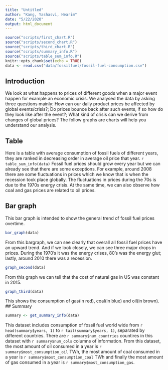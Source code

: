 ```yaml
---
title: "Untitled"
author: "Kang, Yashasvi, Hearim"
date: "5/22/2020"
output: html_document
---
```


```r
source("scripts/first_chart.R")
source("scripts/second_chart.R")
source("scripts/third_chart.R")
source("scripts/summary_info.R")
source("scripts/table_sum_info.R")
knitr::opts_chunk$set(echo = TRUE)
data <- read.csv("data/fossilfuel/fossil-fuel-consumption.csv")
```

## Introduction

We look at what happens to prices of different goods when a major event happen for example an economic crisis. We analysed the data by asking three questions mainly: How can our daily product prices be affected by global events/crisis?; Do prices bounce back after such events, if so how do they look like after the event?; What kind of crisis can we derive from changes of global prices? The follow graphs are charts will help you understand our analysis.

## Table
Here is a table with average consumption of fossil fuels of different years, they are ranked in decreasing order in average oil price that year.
`r table_sum_info(data)`
Fossil fuel prices should grow every year but we can already see that there are some exceptions. For example, around 2008 there are some fluctuations in prices which we know that is when the recession took place globally. The fluctuations in prices during the 70s is due to the 1970s energy crisis. At the same time, we can also observe how coal and gas prices are related to oil prices.

## Bar graph
This bar graph is intended to show the general trend of fossil fuel prices overtime.

```r
bar_graph(data)
```

From this bargraph, we can see clearly that overall all fossil fuel prices have an upward trend. And if we look closely, we can see three major drops in prices. During the 1970's it was the energy crises, 80's was the energy glut; lastly, around 2010 there was a recession.

```r
graph_second(data)
```

From this graph we can tell that the cost of natural gas in US was constant in 2015.

```r
graph_third(data)
```

This shows the consumption of gas(in red), coal(in blue) and oil(in brown). 
## Summary
```r
summary <- get_summary_info(data)
```

This dataset includes consumption of fossil fuel world wide from `r head(summary$years, 1)` to `r tail(summary$years, 1)`, separated by different countries. There are `r summary$num_countries` countires in this dataset with `r summary$num_cols` columns of information. From this dataset, the most amount of oil consumed in a year is `r summary$most_consumption_oil` TWh, the most amount of coal consumed in a year is `r summary$most_consumption_coal` TWh and finally the most amount of gas consumed in a year is `r summary$most_consumption_gas`.